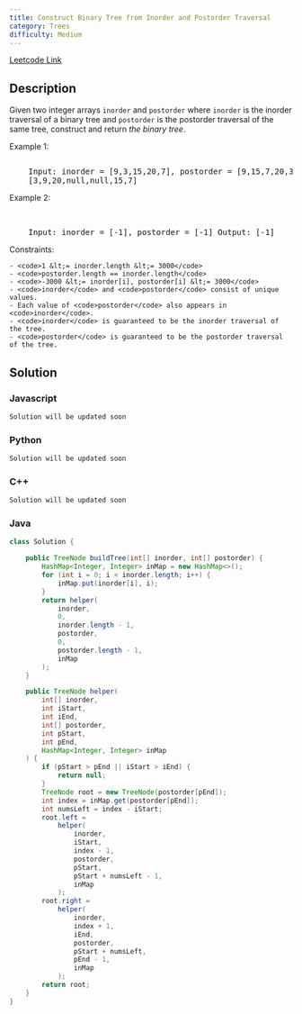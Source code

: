 ```yaml
---
title: Construct Binary Tree from Inorder and Postorder Traversal
category: Trees
difficulty: Medium
---
```


<Callout>

[Leetcode Link](https://leetcode.com/problems/construct-binary-tree-from-inorder-and-postorder-traversal)

</Callout>

## Description

Given two integer arrays <code>inorder</code> and <code>postorder</code> where <code>inorder</code> is the inorder traversal of a binary tree and <code>postorder</code> is the postorder traversal of the same tree, construct and return _the binary tree_.

Example 1:

<Image
	alt=""
	src="https://assets.leetcode.com/uploads/2021/02/19/tree.jpg"
	width={277}
	height={302}
/>
<br />
<pre className="overflow-x-auto">
	Input: inorder = [9,3,15,20,7], postorder = [9,15,7,20,3] Output:
	[3,9,20,null,null,15,7]
</pre>

Example 2:

<br />
<pre className="overflow-x-auto">
	Input: inorder = [-1], postorder = [-1] Output: [-1]
</pre>

Constraints:

    - <code>1 &lt;= inorder.length &lt;= 3000</code>
    - <code>postorder.length == inorder.length</code>
    - <code>-3000 &lt;= inorder[i], postorder[i] &lt;= 3000</code>
    - <code>inorder</code> and <code>postorder</code> consist of unique values.
    - Each value of <code>postorder</code> also appears in <code>inorder</code>.
    - <code>inorder</code> is guaranteed to be the inorder traversal of the tree.
    - <code>postorder</code> is guaranteed to be the postorder traversal of the tree.

## Solution

### Javascript

```javascript
Solution will be updated soon
```

### Python

```python
Solution will be updated soon
```

### C++

```cpp
Solution will be updated soon
```

### Java

```java
class Solution {

    public TreeNode buildTree(int[] inorder, int[] postorder) {
        HashMap<Integer, Integer> inMap = new HashMap<>();
        for (int i = 0; i < inorder.length; i++) {
            inMap.put(inorder[i], i);
        }
        return helper(
            inorder,
            0,
            inorder.length - 1,
            postorder,
            0,
            postorder.length - 1,
            inMap
        );
    }

    public TreeNode helper(
        int[] inorder,
        int iStart,
        int iEnd,
        int[] postorder,
        int pStart,
        int pEnd,
        HashMap<Integer, Integer> inMap
    ) {
        if (pStart > pEnd || iStart > iEnd) {
            return null;
        }
        TreeNode root = new TreeNode(postorder[pEnd]);
        int index = inMap.get(postorder[pEnd]);
        int numsLeft = index - iStart;
        root.left =
            helper(
                inorder,
                iStart,
                index - 1,
                postorder,
                pStart,
                pStart + numsLeft - 1,
                inMap
            );
        root.right =
            helper(
                inorder,
                index + 1,
                iEnd,
                postorder,
                pStart + numsLeft,
                pEnd - 1,
                inMap
            );
        return root;
    }
}

```
